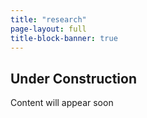 ```yaml
---
title: "research"
page-layout: full
title-block-banner: true
---
```


::: {.callout-caution collapse="false"}
## Under Construction

Content will appear soon

:::

